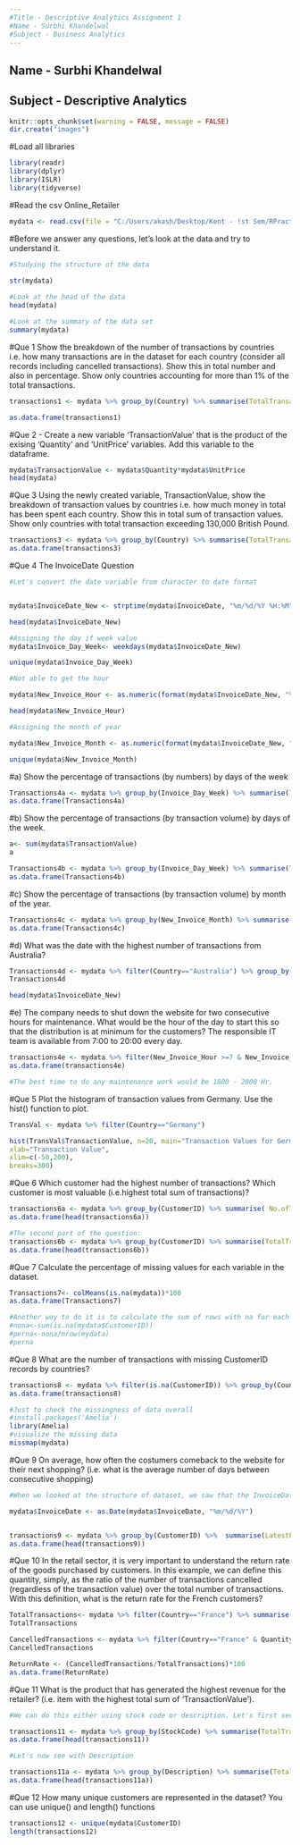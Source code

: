 ---
#Title - Descriptive Analytics Assignment 1
#Name - Surbhi Khandelwal
#Subject - Business Analytics
---
## Name - Surbhi Khandelwal
## Subject - Descriptive Analytics


```{r setup, include=FALSE}
knitr::opts_chunk$set(warning = FALSE, message = FALSE)
dir.create("images")
```

#Load all libraries
```{r, comments=NA}
library(readr)
library(dplyr)
library(ISLR)
library(tidyverse)
```

#Read the csv Online_Retailer
```{r file, comments=NA}
mydata <- read.csv(file = "C:/Users/akash/Desktop/Kent - !st Sem/RPractice/Online_Retail.csv")

```

#Before we answer any questions, let's look at the data and try to understand it.
```{r data, comments=NA}
#Studying the structure of the data
 
str(mydata)

#Look at the head of the data
head(mydata)

#Look at the summary of the data set
summary(mydata)
```
#Que 1 Show the breakdown of the number of transactions by countries i.e. how many transactions are in the dataset for each country (consider all records including cancelled transactions). Show this in total number and also in percentage. Show only countries accounting for more than 1% of the total transactions.

```{r q1, comments=NA}

transactions1 <- mydata %>% group_by(Country) %>% summarise(TotalTransactions = n(),PercentofTransactions = ((n()/nrow(mydata))*100)) %>% filter(PercentofTransactions>1)

as.data.frame(transactions1)

```

#Que 2 - Create a new variable ‘TransactionValue’ that is the product of the exising ‘Quantity’ and ‘UnitPrice’ variables. Add this variable to the dataframe.

```{r q2, comments=NA}
mydata$TransactionValue <- mydata$Quantity*mydata$UnitPrice
head(mydata)

```

#Que 3 Using the newly created variable, TransactionValue, show the breakdown of transaction values by countries i.e. how much money in total has been spent each country. Show this in total sum of transaction values. Show only countries with total transaction exceeding 130,000 British Pound.

```{r q3, comments=NA}
transactions3 <- mydata %>% group_by(Country) %>% summarise(TotalTransaction = sum(TransactionValue)) %>% filter(TotalTransaction>=130000)
as.data.frame(transactions3)
```

#Que 4 The InvoiceDate Question

```{r q4prep, comments=NA}
#Let's convert the date variable from character to date format


mydata$InvoiceDate_New <- strptime(mydata$InvoiceDate, "%m/%d/%Y %H:%M", tz='GMT')

head(mydata$InvoiceDate_New)

#Assigning the day if week value
mydata$Invoice_Day_Week<- weekdays(mydata$InvoiceDate_New)

unique(mydata$Invoice_Day_Week)

#Not able to get the hour

mydata$New_Invoice_Hour <- as.numeric(format(mydata$InvoiceDate_New, "%H"))

head(mydata$New_Invoice_Hour)

#Assigning the month of year

mydata$New_Invoice_Month <- as.numeric(format(mydata$InvoiceDate_New, "%m"))

unique(mydata$New_Invoice_Month)
```



#a) Show the percentage of transactions (by numbers) by days of the week

```{r q4a, comments=NA}
Transactions4a <- mydata %>% group_by(Invoice_Day_Week) %>% summarise(Transactionsperdayofweek= n(), PercentageTransactions = (n()/nrow(mydata))*100)
as.data.frame(Transactions4a)
```

#b) Show the percentage of transactions (by transaction volume) by days of the week.

```{r q4b, comments=NA}
a<- sum(mydata$TransactionValue)
a

Transactions4b <- mydata %>% group_by(Invoice_Day_Week) %>% summarise(TransactionsbyVolume= sum(TransactionValue), PercentageTransactionsVolume = (TransactionsbyVolume/a)*100)
as.data.frame(Transactions4b)
```

#c) Show the percentage of transactions (by transaction volume) by month of the year.

```{r q4c, comments=NA}

Transactions4c <- mydata %>% group_by(New_Invoice_Month) %>% summarise(TransactionsbyVolume= sum(TransactionValue), PercentageTransactionsVolume = (TransactionsbyVolume/a)*100)
as.data.frame(Transactions4c)
```

#d) What was the date with the highest number of transactions from Australia?

```{r q4d, comments=NA}

Transactions4d <- mydata %>% filter(Country=="Australia") %>% group_by(InvoiceDate) %>% summarise(NoTransactions= n()) %>% arrange(desc(NoTransactions))
Transactions4d

head(mydata$InvoiceDate_New)
```

#e) The company needs to shut down the website for two consecutive hours for maintenance. What would be the hour of the day to start this so that the distribution is at minimum for the customers? The responsible IT team is available from 7:00 to 20:00 every day.

```{r q4e, comments=NA}
transactions4e <- mydata %>% filter(New_Invoice_Hour >=7 & New_Invoice_Hour<=20) %>% group_by(New_Invoice_Hour) %>% summarise( No.ofTransactions = n()) %>% arrange(No.ofTransactions)
as.data.frame(transactions4e)

#The best time to do any maintenance work would be 1800 - 2000 Hr.

```

#Que 5 Plot the histogram of transaction values from Germany. Use the hist() function to plot.

```{r q5, comments=NA} 

TransVal <- mydata %>% filter(Country=="Germany") 

hist(TransVal$TransactionValue, n=20, main="Transaction Values for Germany",
xlab="Transaction Value",
xlim=c(-50,200),
breaks=300)

```

#Que 6 Which customer had the highest number of transactions? Which customer is most valuable (i.e.highest total sum of transactions)?

```{r q6, comments=NA}
transactions6a <- mydata %>% group_by(CustomerID) %>% summarise( No.ofTransactions = n()) %>% arrange(desc(No.ofTransactions))
as.data.frame(head(transactions6a))

#The second part of the question:
transactions6b <- mydata %>% group_by(CustomerID) %>% summarise(TotalTransaction = sum(TransactionValue)) %>% arrange(desc(TotalTransaction))
as.data.frame(head(transactions6b))

```
#Que 7 Calculate the percentage of missing values for each variable in the dataset.

```{r q7, comments=NA}
Transactions7<- colMeans(is.na(mydata))*100
as.data.frame(Transactions7)

#Another way to do it is to calculate the sum of rows with na for each column like this:
#nona<-sum(is.na(mydata$CustomerID))
#perna<-nona/nrow(mydata)
#perna
```

#Que 8 What are the number of transactions with missing CustomerID records by countries?
```{r q8, comments=NA}
transactions8 <- mydata %>% filter(is.na(CustomerID)) %>% group_by(Country) %>% summarise(TotalMissingCustomerID =n())
as.data.frame(transactions8)

#Just to check the missingness of data overall
#install.packages('Amelia')
library(Amelia)
#visualize the missing data
missmap(mydata)
```

#Que 9 On average, how often the costumers comeback to the website for their next shopping? (i.e. what is the average number of days between consecutive shopping) 
```{r q9, comments=NA}
#When we looked at the structure of dataset, we saw that the InvoiceDate is presented in char, let's convert this to date so we can use the diff function.

mydata$InvoiceDate <- as.Date(mydata$InvoiceDate, "%m/%d/%Y")


transactions9 <- mydata %>% group_by(CustomerID) %>%  summarise(LatestPurchase = max(InvoiceDate),OldestPurchase= min(InvoiceDate), Timediff= (LatestPurchase - OldestPurchase), AvgDaysBetweenShopping= Timediff/n())
as.data.frame(head(transactions9))


```

#Que 10 In the retail sector, it is very important to understand the return rate of the goods purchased by customers. In this example, we can define this quantity, simply, as the ratio of the number of transactions cancelled (regardless of the transaction value) over the total number of transactions. With this definition, what is the return rate for the French customers? 

```{r q10, comments=NA}

TotalTransactions<- mydata %>% filter(Country=="France") %>% summarise(n())
TotalTransactions

CancelledTransactions <- mydata %>% filter(Country=="France" & Quantity <0) %>% summarise(n())
CancelledTransactions

ReturnRate <- (CancelledTransactions/TotalTransactions)*100
as.data.frame(ReturnRate)
```

#Que 11 What is the product that has generated the highest revenue for the retailer? (i.e. item with the highest total sum of ‘TransactionValue’).

```{r q11, comments=NA}

#We can do this either using stock code or description. Let's first see with StockCode

transactions11 <- mydata %>% group_by(StockCode) %>% summarise(TotalTransaction = sum(TransactionValue)) %>% arrange(desc(TotalTransaction))
as.data.frame(head(transactions11))

#Let's now see with Description

transactions11a <- mydata %>% group_by(Description) %>% summarise(TotalTransaction = sum(TransactionValue)) %>% arrange(desc(TotalTransaction))
as.data.frame(head(transactions11a))

```

#Que 12 How many unique customers are represented in the dataset? You can use unique() and length() functions

```{r q12, comments=NA}

transactions12 <- unique(mydata$CustomerID)
length(transactions12)

```